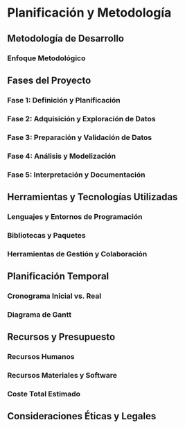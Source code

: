 # Planificación y Metodología {#sec-metodologia}

## Metodología de Desarrollo

### Enfoque Metodológico

## Fases del Proyecto

### Fase 1: Definición y Planificación

### Fase 2: Adquisición y Exploración de Datos

### Fase 3: Preparación y Validación de Datos

### Fase 4: Análisis y Modelización

### Fase 5: Interpretación y Documentación

## Herramientas y Tecnologías Utilizadas

### Lenguajes y Entornos de Programación

### Bibliotecas y Paquetes

### Herramientas de Gestión y Colaboración

## Planificación Temporal

### Cronograma Inicial vs. Real

### Diagrama de Gantt

## Recursos y Presupuesto

### Recursos Humanos

### Recursos Materiales y Software

### Coste Total Estimado

## Consideraciones Éticas y Legales
